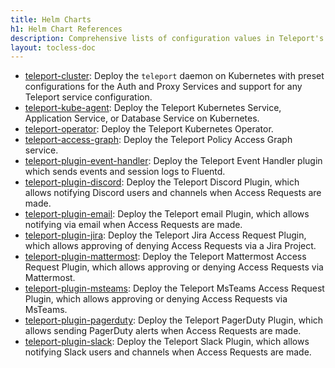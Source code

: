 ```yaml
---
title: Helm Charts
h1: Helm Chart References
description: Comprehensive lists of configuration values in Teleport's Helm charts
layout: tocless-doc
---
```


- [teleport-cluster](./helm-reference/teleport-cluster.mdx): Deploy the
  `teleport` daemon on Kubernetes with preset configurations for the Auth and
  Proxy Services and support for any Teleport service configuration.
- [teleport-kube-agent](./helm-reference/teleport-kube-agent.mdx): Deploy the
  Teleport Kubernetes Service, Application Service, or Database Service on
  Kubernetes.
- [teleport-operator](./helm-reference/teleport-operator.mdx): Deploy the
  Teleport Kubernetes Operator.
- [teleport-access-graph](./helm-reference/teleport-access-graph.mdx): Deploy the
  Teleport Policy Access Graph service.
- [teleport-plugin-event-handler](./helm-reference/teleport-plugin-event-handler.mdx):
  Deploy the Teleport Event Handler plugin which sends events and session logs
  to Fluentd.
- [teleport-plugin-discord](./helm-reference/teleport-plugin-discord.mdx): Deploy
  the Teleport Discord Plugin, which allows notifying Discord users and channels
  when Access Requests are made.
- [teleport-plugin-email](./helm-reference/teleport-plugin-email.mdx): Deploy
  the Teleport email Plugin, which allows notifying via email when Access
  Requests are made.
- [teleport-plugin-jira](./helm-reference/teleport-plugin-jira.mdx): Deploy
  the Teleport Jira Access Request Plugin, which allows approving of denying
  Access Requests via a Jira Project.
- [teleport-plugin-mattermost](./helm-reference/teleport-plugin-mattermost.mdx):
  Deploy the Teleport Mattermost Access Request Plugin, which allows approving
  or denying Access Requests via Mattermost.
- [teleport-plugin-msteams](./helm-reference/teleport-plugin-msteams.mdx):
  Deploy the Teleport MsTeams Access Request Plugin, which allows approving
  or denying Access Requests via MsTeams.
- [teleport-plugin-pagerduty](./helm-reference/teleport-plugin-pagerduty.mdx):
  Deploy the Teleport PagerDuty Plugin, which allows sending PagerDuty alerts
  when Access Requests are made.
- [teleport-plugin-slack](./helm-reference/teleport-plugin-slack.mdx): Deploy
  the Teleport Slack Plugin, which allows notifying Slack users and channels
  when Access Requests are made.
